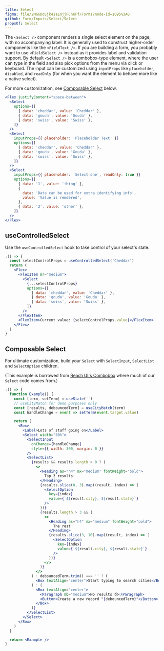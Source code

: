 ```yaml
---
title: Select
figma: file/2MG6DoSjk4IaLnjjFCnKFf/Forms?node-id=1095%3A0
github: Form/Inputs/Select/Select
propsOf: Select
---
```


The `<Select />` component renders a single select element on the page, with no accompanying label. It is generally used to construct higher-order components like the `<FieldText />`. If you are building a form, you probably want to use `<FieldSelect />` instead as it provides label and validation support.
By default `<Select />` is a combobox-type element, where the user can type in the field and also pick options from the menu via click or keyboard.
The input can be customized using `inputProps` like `placeholder`, `disabled`, and `readOnly` (for when you want the element to behave more like a native select).

For more customization, see [Composable Select](#composable-select) below.

```jsx
<Flex justifyContent="space-between">
  <Select
    options={[
      { data: 'cheddar', value: 'Cheddar' },
      { data: 'gouda', value: 'Gouda' },
      { data: 'swiss', value: 'Swiss' },
    ]}
  />
  <Select
    inputProps={{ placeholder: 'Placeholder Text' }}
    options={[
      { data: 'cheddar', value: 'Cheddar' },
      { data: 'gouda', value: 'Gouda' },
      { data: 'swiss', value: 'Swiss' },
    ]}
  />
  <Select
    inputProps={{ placeholder: 'Select one', readOnly: true }}
    options={[
      { data: '1', value: 'thing' },
      {
        data: 'Data can be used for extra identifying info',
        value: 'Value is rendered',
      },
      { data: '2', value: 'other' },
    ]}
  />
</Flex>
```

## useControlledSelect

Use the `useControlledSelect` hook to take control of your select's state.

```jsx
;() => {
  const selectControlProps = useControlledSelect('Cheddar')
  return (
    <Flex>
      <FlexItem mr="medium">
        <Select
          {...selectControlProps}
          options={[
            { data: 'cheddar', value: 'Cheddar' },
            { data: 'gouda', value: 'Gouda' },
            { data: 'swiss', value: 'Swiss' },
          ]}
        />
      </FlexItem>
      <FlexItem>Current value: {selectControlProps.value}</FlexItem>
    </Flex>
  )
}
```

## Composable Select

For ultimate customization, build your `Select` with `SelectInput`, `SelectList` and `SelectOption` children.

(This example is borrowed from [Reach UI's Combobox](https://reacttraining.com/reach-ui/combobox/) where much of our `Select` code comes from.)

```jsx
;() => {
  function Example() {
    const [term, setTerm] = useState('')
    // useCityMatch for demo purposes only
    const [results, debouncedTerm] = useCityMatch(term)
    const handleChange = event => setTerm(event.target.value)

    return (
      <Box>
        <Label>Lots of stuff going on</Label>
        <Select width="50%">
          <SelectInput
            onChange={handleChange}
            style={{ width: 300, margin: 0 }}
          />
          <SelectList>
            {results && results.length > 0 ? (
              <>
                <Heading as="h4" mx="medium" fontWeight="bold">
                  Top 3 results!
                </Heading>
                {results.slice(0, 3).map((result, index) => (
                  <SelectOption
                    key={index}
                    value={`${result.city}, ${result.state}`}
                  />
                ))}
                {results.length > 3 && (
                  <>
                    <Heading as="h4" mx="medium" fontWeight="bold">
                      The rest
                    </Heading>
                    {results.slice(3, 10).map((result, index) => (
                      <SelectOption
                        key={index}
                        value={`${result.city}, ${result.state}`}
                      />
                    ))}
                  </>
                )}
              </>
            ) : debouncedTerm.trim() === '' ? (
              <Box textAlign="center">Start typing to search cities</Box>
            ) : (
              <Box textAlign="center">
                <Paragraph mb="medium">No results 😞</Paragraph>
                <Button>Create a new record "{debouncedTerm}"</Button>
              </Box>
            )}
          </SelectList>
        </Select>
      </Box>
    )
  }

  return <Example />
}
```
